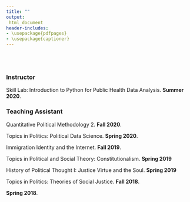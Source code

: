 ```yaml
---
title: ""
output:
 html_document
header-includes:
- \usepackage{pdfpages}
- \usepackage{captioner}
---
```

<br></br>

### Instructor

Skill Lab: Introduction to Python for Public Health Data Analysis. **Summer 2020**.

### Teaching Assistant

Quantitative Political Methodology 2. **Fall 2020**.

Topics in Politics: Political Data Science. **Spring 2020**.

Immigration Identity and the Internet. **Fall 2019**.

Topics in Political and Social Theory: Constitutionalism. **Spring 2019**

History of Political Thought I: Justice Virtue and the Soul. **Spring 2019**

Topics in Politics: Theories of Social Justice. **Fall 2018**.  

**Spring 2018**.




